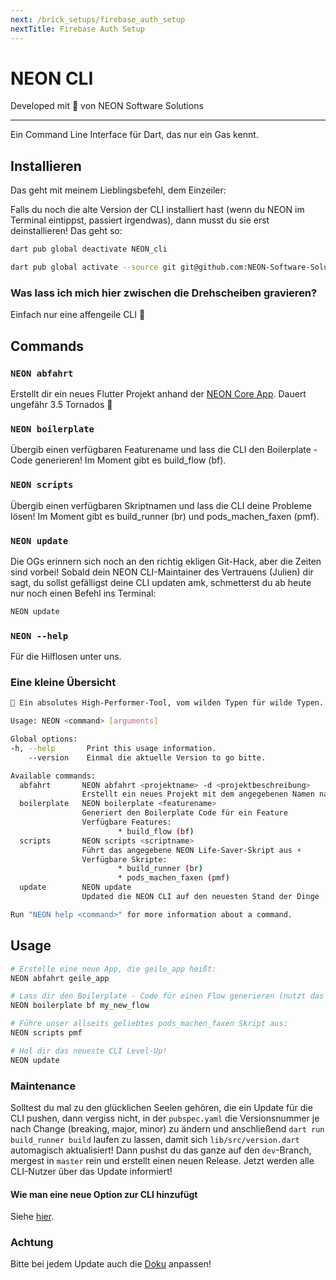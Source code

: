 ```yaml
---
next: /brick_setups/firebase_auth_setup
nextTitle: Firebase Auth Setup
---
```


# NEON CLI

Developed mit 💙 von NEON Software Solutions

---

Ein Command Line Interface für Dart, das nur ein Gas kennt.

## Installieren

Das geht mit meinem Lieblingsbefehl, dem Einzeiler:

<Info>Falls du noch die alte Version der CLI installiert hast (wenn du NEON im Terminal eintippst, passiert irgendwas), dann musst du sie erst deinstallieren! Das geht so: 

```sh
dart pub global deactivate NEON_cli
```
</Info>

```sh
dart pub global activate --source git git@github.com:NEON-Software-Solutions/neon_cli.git
```

### Was lass ich mich hier zwischen die Drehscheiben gravieren?

Einfach nur eine affengeile CLI 🐒

## Commands

### `NEON abfahrt`

Erstellt dir ein neues Flutter Projekt anhand der [NEON Core App][neon_core_app_link]. Dauert ungefähr 3.5 Tornados 🍺

### `NEON boilerplate`

Übergib einen verfügbaren Featurename und lass die CLI den Boilerplate - Code generieren! Im Moment gibt es build_flow (bf).

### `NEON scripts`

Übergib einen verfügbaren Skriptnamen und lass die CLI deine Probleme lösen! Im Moment gibt es build_runner (br) und pods_machen_faxen (pmf).

### `NEON update`

Die OGs erinnern sich noch an den richtig ekligen Git-Hack, aber die Zeiten sind vorbei! Sobald dein NEON CLI-Maintainer des Vertrauens (Julien) dir sagt, du sollst gefälligst deine CLI updaten amk, schmetterst du ab heute nur noch einen Befehl ins Terminal:

```sh
NEON update
```

### `NEON --help`

Für die Hilflosen unter uns.

### Eine kleine Übersicht

```sh
🥵 Ein absolutes High-Performer-Tool, vom wilden Typen für wilde Typen.

Usage: NEON <command> [arguments]

Global options:
-h, --help       Print this usage information.
    --version    Einmal die aktuelle Version to go bitte.

Available commands:
  abfahrt       NEON abfahrt <projektname> -d <projektbeschreibung>
                Erstellt ein neues Projekt mit dem angegebenen Namen nach NEON Maßstäben (to the 🌝) im aktuellen Verzeichnis.
  boilerplate   NEON boilerplate <featurename>
                Generiert den Boilerplate Code für ein Feature
                Verfügbare Features:
                        * build_flow (bf)
  scripts       NEON scripts <scriptname>
                Führt das angegebene NEON Life-Saver-Skript aus ⚡️
                Verfügbare Skripte:
                        * build_runner (br)
                        * pods_machen_faxen (pmf)
  update        NEON update
                Updated die NEON CLI auf den neuesten Stand der Dinge

Run "NEON help <command>" for more information about a command.
```

## Usage

```sh
# Erstelle eine neue App, die geile_app heißt:
NEON abfahrt geile_app
```

```sh
# Lass dir den Boilerplate - Code für einen Flow generieren (nutzt das [flow_builder][flow_builder_link] Package):
NEON boilerplate bf my_new_flow
```

```sh
# Führe unser allseits geliebtes pods_machen_faxen Skript aus:
NEON scripts pmf
```

```sh
# Hol dir das neueste CLI Level-Up!
NEON update
```

### Maintenance

Solltest du mal zu den glücklichen Seelen gehören, die ein Update für die CLI pushen, dann vergiss nicht, in der ```pubspec.yaml``` die Versionsnummer je nach Change (breaking, major, minor) zu ändern und anschließend ```dart run build_runner build``` laufen zu lassen, damit sich ```lib/src/version.dart``` automagisch aktualisiert! Dann pushst du das ganze auf den ```dev```-Branch, mergest in ```master``` rein und erstellt einen neuen Release. Jetzt werden alle CLI-Nutzer über das Update informiert!

#### Wie man eine neue Option zur CLI hinzufügt

Siehe [hier][add_option_to_cli_link].

### Achtung

Bitte bei jedem Update auch die [Doku][cli_docs_repo_link] anpassen!

[cli_docs_repo_link]: https://github.com/NEON-Software-Solutions/NEON_cli_docs
[neon_core_app_link]: https://github.com/NEON-Software-Solutions/neon_app_library/tree/main/neon_core
[flow_builder_link]: https://pub.dev/packages/flow_builder
[add_option_to_cli_link]: https://docs.page/NEON-Software-Solutions/NEON_cli_docs/add_new_brick

